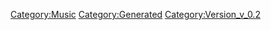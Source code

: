 {{Music
 |Name=0-G Love【MIRROR ver.】
 |ID=154
 |Cov=155
 |Cd=1
 |Nam=148
 |Div=148
 |Ma=1
 |SerieId=4
 |SerieLogoId=4
 |WavId=155
 |VariationId=0
 |Dsc=148
 |Strt=10
 |ValkyrieBattle=1
 |ValkyrieIntro=1
 |ValkyrieIntroSky=1
 |DivaSolo=1
 |DivaMulti=1
 |Exp=1
 |OfficialName=0-G Love（ミラー）
 |VocalName=
 |Description=
 |StoryTitle=
 |StoryDesc=
 |BuyURL=
 |BannerId=
 |AnmStoreURL=
}}
[[Category:Music]]
[[Category:Generated]]
[[Category:Version_v_0.2]]
